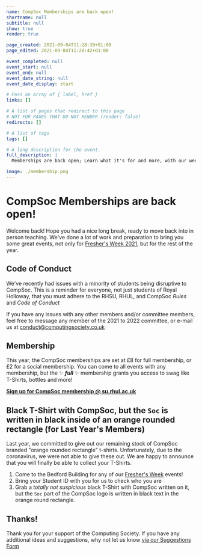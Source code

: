 ```yaml
---
name: CompSoc Memberships are back open!
shortname: null
subtitle: null
show: true
render: true

page_created: 2021-09-04T11:28:39+01:00
page_edited: 2021-09-04T11:28:42+01:00

event_completed: null
event_start: null
event_end: null
event_date_string: null
event_date_display: start

# Pass an array of { label, href }
links: []

# A list of pages that redirect to this page
# NOT FOR PAGES THAT DO NOT RENDER (render: false)
redirects: []

# A list of tags
tags: []

# A long description for the event.
full_description: |
  Memberships are back open; Learn what it's for and more, with our weekly newsletter.

image: ./membership.png
---
```



# CompSoc Memberships are back open!

Welcome back! Hope you had a nice long break, ready to move back into in person teaching.
We've done a lot of work and preparation to bring you some great events, not only for [Fresher's Week 2021][1], but for the rest of the year.

## Code of Conduct

We've recently had issues with a minority of students being disruptive to CompSoc. This is a reminder for everyone, not just students of Royal Holloway, that you must adhere to the RHSU, RHUL, and CompSoc _Rules_ and _Code of Conduct_

If you have any issues with any other members and/or committee members, feel free to message any member of the 2021 to 2022 committee, or e-mail us at <conduct@computingsociety.co.uk>

## Membership

This year, the CompSoc memberships are set at £8 for full membership, or £2 for a social membership.
You can come to all events with any membership, but the ✨ **_*full*_** ✨ membership grants you access to swag like T-Shirts, bottles and more!

[**Sign up for CompSoc membership @ su.rhul.ac.uk**][2]

## Black T-Shirt with CompSoc, but the `Soc` is written in black inside of an orange rounded rectangle (for Last Year's Members)

Last year, we committed to give out our remaining stock of CompSoc branded "orange rounded rectangle" t-shirts. Unfortunately, due to the coronavirus, we were not able to give these out.
We are happy to announce that you will finally be able to collect your T-Shirts.

1. Come to the Bedford Building for any of our [Fresher's Week][1] events!
1. Bring your Student ID with you for us to check who you are
1. Grab a _totally not suspicious_ black T-Shirt with CompSoc written on it, but the `Soc` part of the CompSoc logo is written in black text in the orange round rectangle.

## Thanks!

Thank you for your support of the Computing Society.
If you have any additional ideas and suggestions, why not let us know [via our Suggestions Form][3]

[1]: /events/freshers2021
[2]: https://www.su.rhul.ac.uk/societies/a-z/computing/
[3]: https://suggest.cmpsc.uk/
